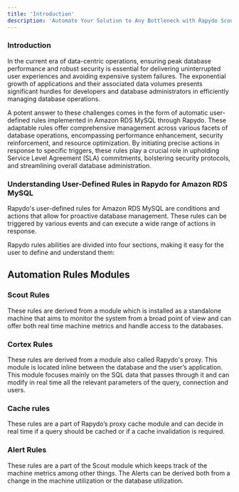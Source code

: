 ```yaml
---
title: 'Introduction'
description: 'Automate Your Solution to Any Bottleneck with Rapydo Scout and Cortex'
---
```


### Introduction

In the current era of data-centric operations, ensuring peak database performance and robust security is essential for delivering uninterrupted user experiences and avoiding expensive system failures. The exponential growth of applications and their associated data volumes presents significant hurdles for developers and database administrators in efficiently managing database operations.

A potent answer to these challenges comes in the form of automatic user-defined rules implemented in Amazon RDS MySQL through Rapydo. These adaptable rules offer comprehensive management across various facets of database operations, encompassing performance enhancement, security reinforcement, and resource optimization. By initiating precise actions in response to specific triggers, these rules play a crucial role in upholding Service Level Agreement (SLA) commitments, bolstering security protocols, and streamlining overall database administration.  

### Understanding User-Defined Rules in Rapydo for Amazon RDS MySQL

Rapydo's user-defined rules for Amazon RDS MySQL are conditions and actions that allow for proactive database management. These rules can be triggered by various events and can execute a wide range of actions in response.

Rapydo rules abilities are divided into four sections, making it easy for the user to define and understand them:

## Automation Rules Modules

### Scout Rules
These rules are derived from a module which is installed as a standalone machine that aims to monitor the system from a broad point of view and can offer both real time machine metrics and handle access to the databases.

### Cortex Rules
These rules are derived from a module also called Rapydo's proxy. This module is located inline between the database and the user’s application. This module focuses mainly on the SQL data that passes through it and can modify in real time all the relevant parameters of the query, connection and users.

### Cache rules
These rules are a part of Rapydo’s proxy cache module and can decide in real time if a query should be cached or if a cache invalidation is required.

### Alert Rules
These rules are a part of the Scout module which keeps track of the machine metrics among other things. The Alerts can be derived both from a change in the machine utilization or the database utilization.

